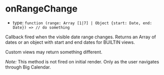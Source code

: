
# onRangeChange

- type: `function (range: Array [1|7] | Object {start: Date, end: Date}) => // do something`

Callback fired when the visible date range changes. Returns an Array of dates or an object with start and end dates for BUILTIN views.

Custom views may return something different.

_Note:_ This method is not fired on initial render. Only as the user navigates through Big Calendar.

<Canvas>
  <Story id="props--on-range-change" />
</Canvas>
